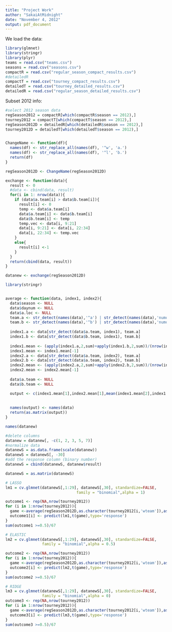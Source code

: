 ```yaml
---
title: "Project Work"
author: "SakaiAtMidnight"
date: "November 4, 2012"
output: pdf_document
---
```


We load the data:
```r
library(glmnet)
library(stringr)
library(plyr)
teams = read.csv("teams.csv")
seasons = read.csv("seasons.csv")
compactR = read.csv("regular_season_compact_results.csv")
#detailedR
compactT = read.csv("tourney_compact_results.csv")
detailedT = read.csv("tourney_detailed_results.csv")
detailedR = read.csv("regular_season_detailed_results.csv")
```

Subset 2012 info:
```r
#select 2012 season data
regSeason2012 = compactR[which(compactR$season == 2012),]
tourney2012 = compactT[which(compactT$season == 2012),]
regSeason2012D = detailedR[which(detailedR$season == 2012),]
tourney2012D = detailedT[which(detailedT$season == 2012),]


ChangeName <- function(df){
  names(df) <- str_replace_all(names(df), '^w', 'a.')
  names(df) <- str_replace_all(names(df), '^l', 'b.')
  return(df)
}

regSeason2012D <- ChangeName(regSeason2012D)

exchange <- function(data){
  result <- 0
  #data <- cbind(data, result)
  for(i in 1: nrow(data)){
    if (data$a.team[i] > data$b.team[i]){
      result[i] <- 0
      temp <- data$a.team[i]
      data$a.team[i] <- data$b.team[i]
      data$b.team[i] <- temp
      temp.vec <- data[i, 9:21]
      data[i, 9:21] <- data[i, 22:34]
      data[i, 22:34] <- temp.vec
    }
    else{
      result[i] <-1
    }
  }
  return(cbind(data, result))
}

datanew <- exchange(regSeason2012D)

library(stringr)


average <- function(data, index1, index2){
  data$season <- NULL
  data$daynum <- NULL
  data$a.loc <- NULL
  team.a <- str_detect(names(data),'^a') | str_detect(names(data),'numot')
  team.b <- str_detect(names(data),'^b') | str_detect(names(data),'numot')
  
  index1.a <- data[str_detect(data$a.team, index1), team.a]
  index1.b <- data[str_detect(data$b.team, index1), team.b]
  
  index1.mean <- (apply(index1.a,2,sum)+apply(index1.b,2,sum))/(nrow(index1.a)+nrow(index1.b))
  index1.mean <- index1.mean[-1]
  index2.a <- data[str_detect(data$a.team, index2), team.a]
  index2.b <- data[str_detect(data$a.team, index2), team.b]
  index2.mean <- (apply(index2.a,2,sum)+apply(index2.b,2,sum))/(nrow(index2.a)+nrow(index2.b))
  index2.mean <- index2.mean[-1]
  
  data$a.team <- NULL
  data$b.team <- NULL

  output <- c(index1.mean[1],index2.mean[1],mean(index1.mean[2],index1.mean[2]), index1.mean[-(1:2)],index2.mean[-(1:2)])
  
  
  names(output) <- names(data)
  return(as.matrix(output))
}

names(datanew)

#delete columns
datanew = datanew[, -c(1, 2, 3, 5, 7)]
#normalize data 
datanewS = as.data.frame(scale(datanew))
datanewS = datanewS[, -30]
#add the response column (binary number)
datanewS = cbind(datanewS, datanew$result)

datanewS = as.matrix(datanewS)

# LASSO
lm1 = cv.glmnet(datanewS[,1:29], datanewS[,30], standardize=FALSE, 
                               family = "binomial",alpha = 1) 

outcome1 <- rep(NA,nrow(tourney2012))
for (i in 1:nrow(tourney2012)){
  game <-average(regSeason2012D,as.character(tourney2012[i,'wteam']),as.character(tourney2012[i,'lteam']))
  outcome1[i] <- predict(lm1,t(game),type='response')
}
sum(outcome1 >=0.5)/67

# ELASTIC
lm2 = cv.glmnet(datanewS[,1:29], datanewS[,30], standardize=FALSE, 
                family = "binomial",alpha = 0.5) 

outcome2 <- rep(NA,nrow(tourney2012))
for (i in 1:nrow(tourney2012)){
  game <-average(regSeason2012D,as.character(tourney2012[i,'wteam']),as.character(tourney2012[i,'lteam']))
  outcome2[i] <- predict(lm2,t(game),type='response')
}
sum(outcome2 >=0.5)/67

# RIDGE
lm3 = cv.glmnet(datanewS[,1:29], datanewS[,30], standardize=FALSE, 
                family = "binomial",alpha = 0) 
outcome3 <- rep(NA,nrow(tourney2012))
for (i in 1:nrow(tourney2012)){
  game <-average(regSeason2012D,as.character(tourney2012[i,'wteam']),as.character(tourney2012[i,'lteam']))
  outcome3[i] <- predict(lm3,t(game),type='response')
}
sum(outcome3 >=0.5)/67




```

